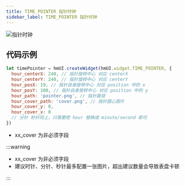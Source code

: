 ```yaml
---
title: TIME_POINTER 指针时钟
sidebar_label: TIME_POINTER 指针时钟
---
```


![指针时钟](/img/api/image_pointer.png)

## 代码示例

```js
let timePointer = hmUI.createWidget(hmUI.widget.TIME_POINTER, {
  hour_centerX: 240, // 指针旋转中心 对应 centerX
  hour_centerY: 240, // 指针旋转中心 对应 centerY
  hour_posX: 19, // 指针自身旋转中心 对应 position 中的 x
  hour_posY: 100, // 指针自身旋转中心 对应 position 中的 y
  hour_path: 'pointer.png', // 指针路径
  hour_cover_path: 'cover.png', // 指针圆心图片
  hour_cover_y: 0,
  hour_cover_x: 0
  // 分针 秒针同上，只需要把 hour 替换成 minute/second 即可
})
```

- xx_cover 为非必须字段

:::warning

- xx_cover 为非必须字段
- 建议时针、分针、秒针最多配置一张图片，超出建议数量会导致表盘卡顿

:::

